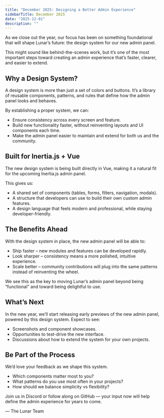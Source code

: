 ```yaml
---
title: "December 2025: Designing a Better Admin Experience"
sidebarTitle: December 2025
date: "2025-12-01"
description: ""
---
```


As we close out the year, our focus has been on something foundational that will shape Lunar’s future: the design system for our new admin panel.

This might sound like behind-the-scenes work, but it’s one of the most important steps toward creating an admin experience that’s faster, clearer, and easier to extend.

## Why a Design System?

A design system is more than just a set of colors and buttons. It’s a library of reusable components, patterns, and rules that define how the admin panel looks and behaves.

By establishing a proper system, we can:
- Ensure consistency across every screen and feature.
- Build new functionality faster, without reinventing layouts and UI components each time.
- Make the admin panel easier to maintain and extend for both us and the community.

## Built for Inertia.js + Vue

The new design system is being built directly in Vue, making it a natural fit for the upcoming Inertia.js admin panel.

This gives us:
- A shared set of components (tables, forms, filters, navigation, modals).
- A structure that developers can use to build their own custom admin features.
- A design language that feels modern and professional, while staying developer-friendly.

## The Benefits Ahead

With the design system in place, the new admin panel will be able to:
- Ship faster – new modules and features can be developed rapidly.
- Look sharper – consistency means a more polished, intuitive experience.
- Scale better – community contributions will plug into the same patterns instead of reinventing the wheel.

We see this as the key to moving Lunar’s admin panel beyond being “functional” and toward being delightful to use.

## What’s Next

In the new year, we’ll start releasing early previews of the new admin panel, powered by this design system. Expect to see:
- Screenshots and component showcases.
- Opportunities to test-drive the new interface.
- Discussions about how to extend the system for your own projects.

## Be Part of the Process

We’d love your feedback as we shape this system.
- Which components matter most to you?
- What patterns do you use most often in your projects?
- How should we balance simplicity vs flexibility?

Join us in Discord or follow along on GitHub — your input now will help define the admin experience for years to come.

— The Lunar Team
